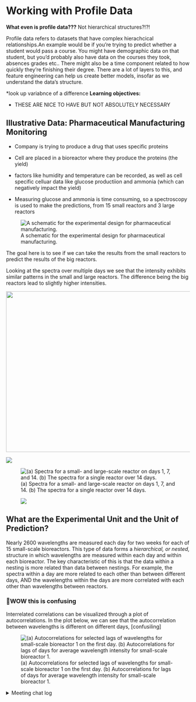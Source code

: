 # Working with Profile Data

**What even is profile data???** Not hierarchical structures?!?!

Profile data refers to datasets that have complex hierachcical relationships.An example would be if you're trying to predict whether a student would pass a course. You might have demographic data on that student, but you'd probably also have data on the courses they took, absences grades etc.. There might also be a time component related to how quickly they're finishing their degree. There are a lot of layers to this, and feature engineering can help us create better models, insofar as we understand the data's structure.

\*look up variabnce of a difference **Learning objectives:**

-   THESE ARE NICE TO HAVE BUT NOT ABSOLUTELY NECESSARY

## Illustrative Data: Pharmaceutical Manufacturing Monitoring

-   Company is trying to produce a drug that uses specific proteins

-   Cell are placed in a bioreactor where they produce the proteins (the yield)

-   factors like humidity and temperature can be recorded, as well as cell specific celluar data like glucose productiion and ammonia (which can negatively impact the yield)

-   Measuring glucose and ammonia is time consuming, so a spectroscopy is used to make the predictions, from 15 small reactors and 3 large reactors

![A schematic for the experimental design for pharmaceutical manufacturing.](images/09_pharm_example.png)

The goal here is to see if we can take the results from the small reactors to predict the results of the big reactors.

Looking at the spectra over multiple days we see that the intensity exhibits similar patterns in the small and large reactors. The difference being the big reactors lead to slightly higher intensities.

![](images/09_profile-small-large-bioreactors.svg){width="769" height="439"}

![](images/09_profile-small-large-bioreactors.svg)

![(a) Spectra for a small- and large-scale reactor on days 1, 7, and 14. (b) The spectra for a single reactor over 14 days.](images/09_profile-small-large-bioreactors-2.svg)

![![](images/09_profile-small-large-bioreactors.svg)](images/09_profile-small-large-bioreactors.svg)

## What are the Experimental Unit and the Unit of Prediction?

Nearly 2600 wavelengths are measured each day for two weeks for each of 15 small-scale bioreactors. This type of data forms a *hierarchical, or nested,* structure in which wavelengths are measured within each day and within each bioreactor. The key characteristic of this is that the data within a nesting is more related than data between nestings. For example, the spectra within a day are more related to each other than between different days, AND the wavelengths within the days are more correlated with each other than wavelengths between reactors.

### 🤯WOW this is confusing

Interrelated correlations can be visualized through a plot of autocorrelations. In the plot below, we can see that the autocorrelation between wavelengths is different on different days, [confusiling]

![(a) Autocorrelations for selected lags of wavelengths for small-scale bioreactor 1 on the first day. (b) Autocorrelations for lags of days for average wavelength intensity for small-scale bioreactor 1.](images/09_profile-acf-bioreactor1-1.svg)

<details>

<summary>Meeting chat log</summary>

    LOG

</details>
